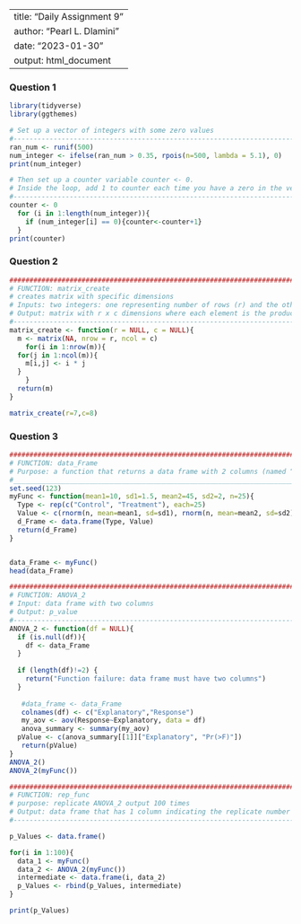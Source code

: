 
---
title: "Daily Assignment 9"
author: "Pearl L. Dlamini"
date: "2023-01-30"
output: html_document
---

### Question 1
```r
library(tidyverse)
library(ggthemes)

# Set up a vector of integers with some zero values
#----------------------------------------------------------------------------------------
ran_num <- runif(500)
num_integer <- ifelse(ran_num > 0.35, rpois(n=500, lambda = 5.1), 0)
print(num_integer)

# Then set up a counter variable counter <- 0. 
# Inside the loop, add 1 to counter each time you have a zero in the vector
#-----------------------------------------------------------------------------------------
counter <- 0 
  for (i in 1:length(num_integer)){
    if (num_integer[i] == 0){counter<-counter+1}
  }
print(counter)
```
### Question 2
```r
###############################################################################
# FUNCTION: matrix_create
# creates matrix with specific dimensions
# Inputs: two integers: one representing number of rows (r) and the other representing number of columns (c) in the matrix
# Output: matrix with r x c dimensions where each element is the product of the row number x the column number
#----------------------------------------------------------------------------------------
matrix_create <- function(r = NULL, c = NULL){
  m <- matrix(NA, nrow = r, ncol = c)
    for(i in 1:nrow(m)){
  for(j in 1:ncol(m)){
    m[i,j] <- i * j
  }
    }
  return(m)
}

matrix_create(r=7,c=8)
```
### Question 3
```r
###############################################################################
# FUNCTION: data_Frame
# Purpose: a function that returns a data frame with 2 columns (named “Type” and “Value”) and 50 rows/observations
#_____________________________________________________________________________________
set.seed(123)
myFunc <- function(mean1=10, sd1=1.5, mean2=45, sd2=2, n=25){
  Type <- rep(c("Control", "Treatment"), each=25)  
  Value <- c(rnorm(n, mean=mean1, sd=sd1), rnorm(n, mean=mean2, sd=sd2))
  d_Frame <- data.frame(Type, Value)
  return(d_Frame)
}


data_Frame <- myFunc()
head(data_Frame)

##############################################################################
# FUNCTION: ANOVA_2
# Input: data frame with two columns
# Output: p_value
#-------------------------------------------------------------------------------
ANOVA_2 <- function(df = NULL){
  if (is.null(df)){
    df <- data_Frame
  }
  
  if (length(df)!=2) {
    return("Function failure: data frame must have two columns")
  }
  
   #data_frame <- data_Frame
   colnames(df) <- c("Explanatory","Response")
   my_aov <- aov(Response~Explanatory, data = df)
   anova_summary <- summary(my_aov)
  pValue <- c(anova_summary[[1]]["Explanatory", "Pr(>F)"])
   return(pValue)
}
ANOVA_2()
ANOVA_2(myFunc())

#############################################################################
# FUNCTION: rep_func
# purpose: replicate ANOVA_2 output 100 times
# Output: data frame that has 1 column indicating the replicate number and 1 column for the p-values (a total of 2 columns and 100 rows).
#------------------------------------------------------------------------------

p_Values <- data.frame()

for(i in 1:100){
  data_1 <- myFunc()
  data_2 <- ANOVA_2(myFunc())
  intermediate <- data.frame(i, data_2)
  p_Values <- rbind(p_Values, intermediate)
}

print(p_Values)
```

